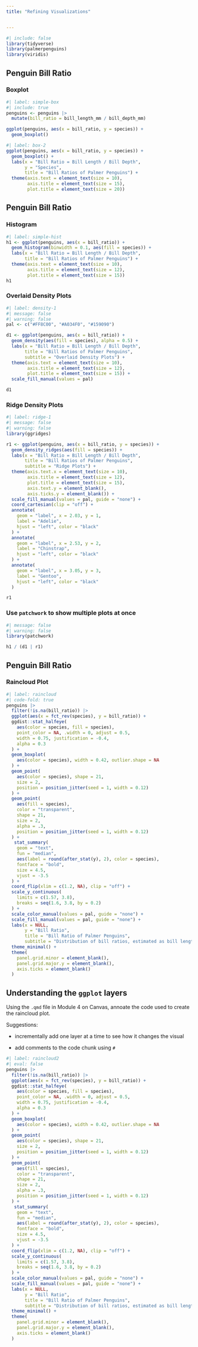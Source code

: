 ```yaml
---
title: "Refining Visualizations"


---
```


```r
#| include: false
library(tidyverse)
library(palmerpenguins)
library(viridis)
```


## Penguin Bill Ratio

### Boxplot

```r
#| label: simple-box
#| include: true
penguins <- penguins |>
  mutate(bill_ratio = bill_length_mm / bill_depth_mm)

ggplot(penguins, aes(x = bill_ratio, y = species)) + 
  geom_boxplot()
```


```r
#| label: box-2
ggplot(penguins, aes(x = bill_ratio, y = species)) + 
  geom_boxplot() + 
  labs(x = "Bill Ratio = Bill Length / Bill Depth",
       y = "Species",
       title = "Bill Ratios of Palmer Penguins") + 
  theme(axis.text = element_text(size = 10), 
        axis.title = element_text(size = 15),
        plot.title = element_text(size = 20))
```


## Penguin Bill Ratio

### Histogram

```r
#| label: simple-hist
h1 <- ggplot(penguins, aes(x = bill_ratio)) + 
  geom_histogram(binwidth = 0.1, aes(fill = species)) + 
  labs(x = "Bill Ratio = Bill Length / Bill Depth",
       title = "Bill Ratios of Palmer Penguins") + 
  theme(axis.text = element_text(size = 10), 
        axis.title = element_text(size = 12),
        plot.title = element_text(size = 15))
h1
```


### Overlaid Density Plots

```r
#| label: density-1
#| message: false
#| warning: false
pal <- c("#FF8C00", "#A034F0", "#159090")

d1 <- ggplot(penguins, aes(x = bill_ratio)) + 
  geom_density(aes(fill = species), alpha = 0.5) + 
  labs(x = "Bill Ratio = Bill Length / Bill Depth",
       title = "Bill Ratios of Palmer Penguins", 
       subtitle = "Overlaid Density Plots") + 
  theme(axis.text = element_text(size = 10), 
        axis.title = element_text(size = 12),
        plot.title = element_text(size = 15)) + 
  scale_fill_manual(values = pal) 

d1
```

### Ridge Density Plots

```r
#| label: ridge-1
#| message: false
#| warning: false
library(ggridges)

r1 <- ggplot(penguins, aes(x = bill_ratio, y = species)) +
  geom_density_ridges(aes(fill = species)) +
  labs(x = "Bill Ratio = Bill Length / Bill Depth",
       title = "Bill Ratios of Palmer Penguins", 
       subtitle = "Ridge Plots") + 
  theme(axis.text.x = element_text(size = 10), 
        axis.title = element_text(size = 12),
        plot.title = element_text(size = 15), 
        axis.text.y = element_blank(),
        axis.ticks.y = element_blank()) + 
  scale_fill_manual(values = pal, guide = "none") + 
  coord_cartesian(clip = "off") + 
  annotate(
    geom = "label", x = 2.03, y = 1,
    label = "Adelie",
    hjust = "left", color = "black"
  ) + 
  annotate(
    geom = "label", x = 2.53, y = 2,
    label = "Chinstrap",
    hjust = "left", color = "black"
  ) + 
  annotate(
    geom = "label", x = 3.05, y = 3,
    label = "Gentoo",
    hjust = "left", color = "black"
  )

r1
```

### Use `patchwork` to show multiple plots at once

```r
#| message: false
#| warning: false
library(patchwork)

h1 / (d1 | r1)
```


## Penguin Bill Ratio

### Raincloud Plot

```r
#| label: raincloud
#| code-fold: true
penguins |> 
  filter(!is.na(bill_ratio)) |> 
  ggplot(aes(x = fct_rev(species), y = bill_ratio)) + 
  ggdist::stat_halfeye(
    aes(color = species, fill = species), 
    point_color = NA, .width = 0, adjust = 0.5,
    width = 0.75, justification = -0.4, 
    alpha = 0.3
  ) +
  geom_boxplot(
    aes(color = species), width = 0.42, outlier.shape = NA
  ) + 
  geom_point(
    aes(color = species), shape = 21,
    size = 2, 
    position = position_jitter(seed = 1, width = 0.12)
  ) + 
  geom_point(
    aes(fill = species), 
    color = "transparent",
    shape = 21,
    size = 2, 
    alpha = .3,
    position = position_jitter(seed = 1, width = 0.12)
  ) +
   stat_summary(
    geom = "text", 
    fun = "median",
    aes(label = round(after_stat(y), 2), color = species),
    fontface = "bold",
    size = 4.5,
    vjust = -3.5
  ) + 
  coord_flip(xlim = c(1.2, NA), clip = "off") + 
  scale_y_continuous(
    limits = c(1.57, 3.8),
    breaks = seq(1.6, 3.8, by = 0.2)
  ) + 
  scale_color_manual(values = pal, guide = "none") + 
  scale_fill_manual(values = pal, guide = "none") + 
  labs(x = NULL,
       y = "Bill Ratio", 
       title = "Bill Ratio of Palmer Penguins", 
       subtitle = "Distribution of bill ratios, estimated as bill length divided by bill depth.") + 
  theme_minimal() + 
  theme(
    panel.grid.minor = element_blank(), 
    panel.grid.major.y = element_blank(),
    axis.ticks = element_blank()
  ) 
```

## Understanding the `ggplot` layers

Using the `.qmd` file in Module 4 on Canvas, annoate the code used to create the raincloud plot.

::: nonincremental
Suggestions:

-   incrementally add one layer at a time to see how it changes the visual

-   add comments to the code chunk using `#`
:::

```r
#| label: raincloud2
#| eval: false
penguins |> 
  filter(!is.na(bill_ratio)) |> 
  ggplot(aes(x = fct_rev(species), y = bill_ratio)) + 
  ggdist::stat_halfeye(
    aes(color = species, fill = species), 
    point_color = NA, .width = 0, adjust = 0.5,
    width = 0.75, justification = -0.4, 
    alpha = 0.3
  ) +
  geom_boxplot(
    aes(color = species), width = 0.42, outlier.shape = NA
  ) + 
  geom_point(
    aes(color = species), shape = 21,
    size = 2, 
    position = position_jitter(seed = 1, width = 0.12)
  ) + 
  geom_point(
    aes(fill = species), 
    color = "transparent",
    shape = 21,
    size = 2, 
    alpha = .3,
    position = position_jitter(seed = 1, width = 0.12)
  ) +
   stat_summary(
    geom = "text", 
    fun = "median",
    aes(label = round(after_stat(y), 2), color = species),
    fontface = "bold",
    size = 4.5,
    vjust = -3.5
  ) + 
  coord_flip(xlim = c(1.2, NA), clip = "off") + 
  scale_y_continuous(
    limits = c(1.57, 3.8),
    breaks = seq(1.6, 3.8, by = 0.2)
  ) + 
  scale_color_manual(values = pal, guide = "none") + 
  scale_fill_manual(values = pal, guide = "none") + 
  labs(x = NULL,
       y = "Bill Ratio", 
       title = "Bill Ratio of Palmer Penguins", 
       subtitle = "Distribution of bill ratios, estimated as bill length divided by bill depth.") + 
  theme_minimal() + 
  theme(
    panel.grid.minor = element_blank(), 
    panel.grid.major.y = element_blank(),
    axis.ticks = element_blank()
  ) 
```
